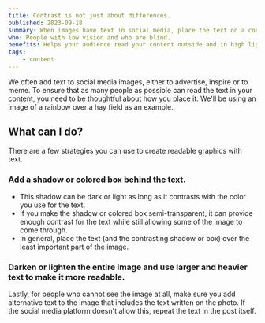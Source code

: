 ```yaml
---
title: Contrast is not just about differences.
published: 2023-09-18
summary: When images have text in social media, place the text on a contrasting background and repeat the text outside the image.
who: People with low vision and who are blind. 
benefits: Helps your audience read your content outside and in high light areas.
tags:
    - content
---
```




We often add text to social media images, either to advertise, inspire or to meme. To ensure that as many people as possible can read the text in your content, you need to be thoughtful about how you place it. We'll be using an image of a rainbow over a hay field as an example. 

<ImageFigure src={darkTextImg} class="my-3 text-center" imageClass="w-100 bg-white" alt="??" caption="When text is added over a background that doesn't have enough contrast, it becomes harder to read. In the image above, the dark gray text blends into the light gray cloudy background. For people with vision impairments, the readability will be problematic."/>
<ImageFigure src={darkBgImg} class="my-3 text-center" imageClass="w-100 bg-white" alt="??" caption="The above attempt places the dark text over the light green grass background at the bottom. The largest issue is that the text disappears entirely in the dark bush in the lower right corner. Another problem is that the hay bales in the field place a texture behind the text that blurs it."/>


## What can I do?

There are a few strategies you can use to create readable graphics with text.

<ImageFigure src={shadowBoxImg} class="my-3" imageClass="w-100 bg-white" alt="??" />

### Add a shadow or colored box behind the text.
- This shadow can be dark or light as long as it contrasts with the color you use for the text.  
- If you make the shadow or colored box semi-transparent, it can provide enough contrast for the text while still allowing some of the image to come through.  
- In general, place the text (and the contrasting shadow or box) over the least important part of the image.

<ImageFigure src={darkOrLightImg} class="my-3 text-center" imageClass="w-100 bg-white" alt="??" />

### Darken or lighten the entire image and use larger and heavier text to make it more readable.

Lastly, for people who cannot see the image at all, make sure you add alternative text to the image that includes the text written on the photo. If the social media platform doesn't allow this, repeat the text in the post itself.
